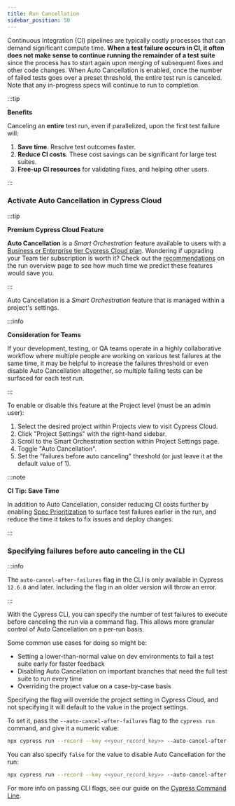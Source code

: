 ```yaml
---
title: Run Cancellation
sidebar_position: 50
---
```


Continuous Integration (CI) pipelines are typically costly processes that can
demand significant compute time. **When a test failure occurs in CI, it often
does not make sense to continue running the remainder of a test suite** since
the process has to start again upon merging of subsequent fixes and other code
changes. When Auto Cancellation is enabled, once the number of failed tests goes
over a preset threshold, the entire test run is canceled. Note that any
in-progress specs will continue to run to completion.

:::tip

<strong>
  <Icon name="check" /> Benefits
</strong>

Canceling an **entire** test run, even if parallelized, upon the first test
failure will:

1. **Save time**. Resolve test outcomes faster.
2. **Reduce CI costs**. These cost savings can be significant for large test
   suites.
3. **Free-up CI resources** for validating fixes, and helping other users.

:::

### Activate Auto Cancellation in Cypress Cloud

:::tip

<strong>
  <Icon name="star" /> Premium Cypress Cloud Feature
</strong>

**Auto Cancellation** is a _Smart Orchestration_ feature available to users with
a [Business or Enterprise tier Cypress Cloud plan](https://cypress.io/pricing).
Wondering if upgrading your Team tier subscription is worth it? Check out the
[recommendations](/guides/cloud/recorded-runs#Recommendations) on the run
overview page to see how much time we predict these features would save you.

:::

Auto Cancellation is a _Smart Orchestration_ feature that is managed within a
project's settings.

:::info

<strong>Consideration for Teams</strong>

If your development, testing, or QA teams operate in a highly collaborative
workflow where multiple people are working on various test failures at the same
time, it may be helpful to increase the failures threshold or even disable Auto
Cancellation altogether, so multiple failing tests can be surfaced for each test
run.

:::

To enable or disable this feature at the Project level (must be an admin user):

1. Select the desired project within Projects view to visit Cypress Cloud.
2. Click "Project Settings" with the right-hand sidebar.
3. Scroll to the Smart Orchestration section within Project Settings page.
4. Toggle "Auto Cancellation".
5. Set the "failures before auto canceling" threshold (or just leave it at the
   default value of 1).

<DocsImage
  src="/img/guides/cloud/smart-orchestration/auto-cancellation-active.png"
  alt="Enable Auto Cancellation"
/>

:::note

<strong>CI Tip: Save Time</strong>

In addition to Auto Cancellation, consider reducing CI costs further by enabling
[Spec Prioritization](/guides/cloud/smart-orchestration/spec-prioritization) to
surface test failures earlier in the run, and reduce the time it takes to fix
issues and deploy changes.

:::

### Specifying failures before auto canceling in the CLI

:::info

The `auto-cancel-after-failures` flag in the CLI is only available in Cypress
`12.6.0` and later. Including the flag in an older version will throw an error.

:::

With the Cypress CLI, you can specify the number of test failures to execute
before canceling the run via a command flag. This allows more granular control
of Auto Cancellation on a per-run basis.

Some common use cases for doing so might be:

- Setting a lower-than-normal value on dev environments to fail a test suite
  early for faster feedback
- Disabling Auto Cancellation on important branches that need the full test
  suite to run every time
- Overriding the project value on a case-by-case basis

Specifying the flag will override the project setting in Cypress Cloud, and not
specifying it will default to the value in the project settings.

To set it, pass the `--auto-cancel-after-failures` flag to the `cypress run`
command, and give it a numeric value:

```bash
npx cypress run --record --key <<your_record_key>> --auto-cancel-after-failures 1
```

You can also specify `false` for the value to disable Auto Cancellation for the
run:

```bash
npx cypress run --record --key <<your_record_key>> --auto-cancel-after-failures false
```

For more info on passing CLI flags, see our guide on the
[Cypress Command Line](/guides/guides/command-line).
